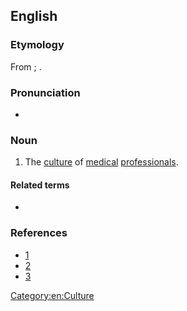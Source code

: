 ==English==

===Etymology===
From {{etyl|grc|en}} {{m|grc|ἰατρός||physician}}; {{prefix|en|iatro|culture}}.

===Pronunciation===
* {{hyphenation|en|ia|tro|cul|ture}}
{{rfap|en}}

===Noun===
{{en-noun|-}}

# The [[culture]] of [[medical]] [[professional]]s.

====Related terms====
* {{l|en|iatrocultural}}

===References===
* [http://www.academicmedicine.org/pt/re/acmed/abstract.00001888-200404000-00012.htm;jsessionid=HLyKyqRXtGnN61kwTv897LLKv7jhbgQQhvJDxgQGn2bjh1yv7RJ7!391776677!181195629!8091!-1]
* [http://www.pubmedcentral.nih.gov/articlerender.fcgi?artid=1831570]
* [https://web.archive.org/web/20061011034414/http://kcumb.edu/kcolleges/bio/KCUMB_COB_2005_2006_Catalog071205_1.pdf]

[[Category:en:Culture]]